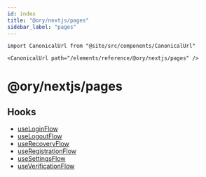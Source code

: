 ```yaml
---
id: index
title: "@ory/nextjs/pages"
sidebar_label: "pages"
---
```


```mdx-code-block
import CanonicalUrl from "@site/src/components/CanonicalUrl"

<CanonicalUrl path="/elements/reference/@ory/nextjs/pages" />
```

# @ory/nextjs/pages

## Hooks

- [useLoginFlow](functions/useLoginFlow.md)
- [useLogoutFlow](functions/useLogoutFlow.md)
- [useRecoveryFlow](functions/useRecoveryFlow.md)
- [useRegistrationFlow](functions/useRegistrationFlow.md)
- [useSettingsFlow](functions/useSettingsFlow.md)
- [useVerificationFlow](functions/useVerificationFlow.md)
